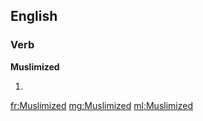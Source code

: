 ==English==

===Verb===
'''Muslimized'''

# {{past of|[[Muslimize]]}}

[[fr:Muslimized]]
[[mg:Muslimized]]
[[ml:Muslimized]]